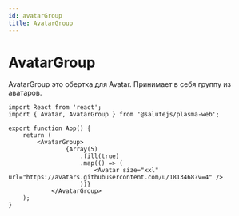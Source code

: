 ```yaml
---
id: avatarGroup
title: AvatarGroup
---
```



# AvatarGroup
<Description name="AvatarGroup" />
<PropsTable name="AvatarGroup" exclude={['css']} />
<StorybookLink name="AvatarGroup" />

AvatarGroup это обертка для Avatar. Принимает в себя группу из аватаров.

```tsx live
import React from 'react';
import { Avatar, AvatarGroup } from '@salutejs/plasma-web';

export function App() {
    return (
        <AvatarGroup>
                {Array(5)
                    .fill(true)
                    .map(() => (
                        <Avatar size="xxl" url="https://avatars.githubusercontent.com/u/1813468?v=4" />
                    ))}
            </AvatarGroup>
    );
}
```
